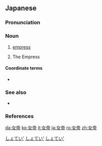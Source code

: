 ==Japanese==
{{ja-kanjitab|じょ|てい|yomi=o}}

===Pronunciation===
{{ja-pron|yomi=kanon|じょてい|acc=0|acc_ref=DJR,NHK}}

===Noun===
{{ja-noun|じょてい|hhira=ぢよてい}}

# [[empress]]
# {{lb|ja|tarot|sort=しょてい'}} The Empress

====Coordinate terms====
* {{ja-r|帝|みかど|[[emperor]]}}

===See also===
* {{ja-r|タロット}}

===References===
<references/>

[[Category:ja:Female|しょてい']]
[[Category:ja:Occupations|しょてい']]
[[Category:ja:Monarchy|しょてい']]

[[da:女帝]]
[[ko:女帝]]
[[it:女帝]]
[[ja:女帝]]
[[ro:女帝]]
[[zh:女帝]]